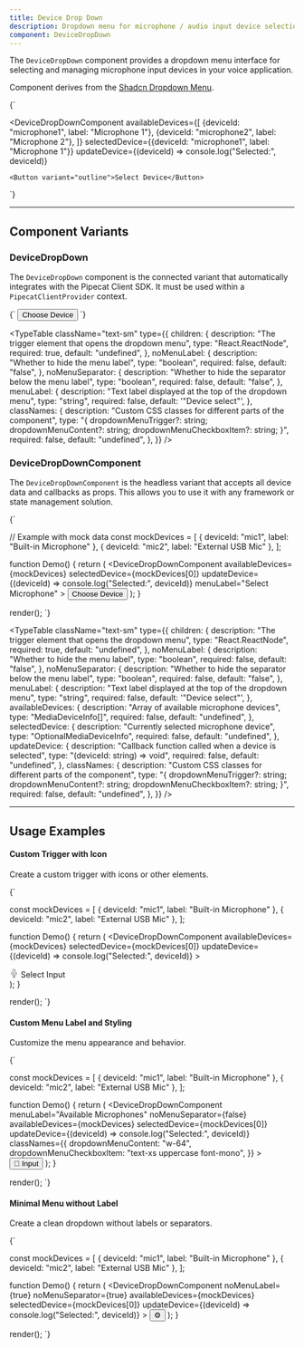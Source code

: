 ```yaml
---
title: Device Drop Down
description: Dropdown menu for microphone / audio input device selection
component: DeviceDropDown
---
```


The `DeviceDropDown` component provides a dropdown menu interface for selecting and managing microphone input devices in your voice application. 

Component derives from the [Shadcn Dropdown Menu](https://ui.shadcn.com/docs/components/dropdown-menu).

<LiveComponent language="tsx">
{`

  <DeviceDropDownComponent
    availableDevices={[
      {deviceId: "microphone1", label: "Microphone 1"},
      {deviceId: "microphone2", label: "Microphone 2"},
    ]}
    selectedDevice={{deviceId: "microphone1", label: "Microphone 1"}}
    updateDevice={(deviceId) => console.log("Selected:", deviceId)}
  >
    <Button variant="outline">Select Device</Button>
  </DeviceDropDownComponent>
`}
</LiveComponent>

---

## Component Variants

### DeviceDropDown

The `DeviceDropDown` component is the connected variant that automatically integrates with the Pipecat Client SDK. It must be used within a `PipecatClientProvider` context.

<LiveComponent language="tsx" withPipecat withDevices>
{`

  <DeviceDropDown menuLabel="Select Microphone">
    <Button variant="outline">Choose Device</Button>
  </DeviceDropDown>
`}
</LiveComponent>

<TypeTable
  className="text-sm"
  type={{
    children: {
      description: "The trigger element that opens the dropdown menu",
      type: "React.ReactNode",
      required: true,
      default: "undefined",
    },
    noMenuLabel: {
      description: "Whether to hide the menu label",
      type: "boolean",
      required: false,
      default: "false",
    },
    noMenuSeparator: {
      description: "Whether to hide the separator below the menu label",
      type: "boolean",
      required: false,
      default: "false",
    },
    menuLabel: {
      description: "Text label displayed at the top of the dropdown menu",
      type: "string",
      required: false,
      default: '"Device select"',
    },
    classNames: {
      description: "Custom CSS classes for different parts of the component",
      type: "{ dropdownMenuTrigger?: string; dropdownMenuContent?: string; dropdownMenuCheckboxItem?: string; }",
      required: false,
      default: "undefined",
    },
  }}
/>

### DeviceDropDownComponent

The `DeviceDropDownComponent` is the headless variant that accepts all device data and callbacks as props. This allows you to use it with any framework or state management solution.

<LiveComponent language="tsx" noInline>
{`

  // Example with mock data
  const mockDevices = [
    { deviceId: "mic1", label: "Built-in Microphone" },
    { deviceId: "mic2", label: "External USB Mic" },
  ];

  function Demo() {
    return (
      <DeviceDropDownComponent
        availableDevices={mockDevices}
        selectedDevice={mockDevices[0]}
        updateDevice={(deviceId) => console.log("Selected:", deviceId)}
        menuLabel="Select Microphone"
      >
        <Button variant="outline">Choose Device</Button>
      </DeviceDropDownComponent>
    );
  }

  render(<Demo />);
`}
</LiveComponent>

<TypeTable
  className="text-sm"
  type={{
    children: {
      description: "The trigger element that opens the dropdown menu",
      type: "React.ReactNode",
      required: true,
      default: "undefined",
    },
    noMenuLabel: {
      description: "Whether to hide the menu label",
      type: "boolean",
      required: false,
      default: "false",
    },
    noMenuSeparator: {
      description: "Whether to hide the separator below the menu label",
      type: "boolean",
      required: false,
      default: "false",
    },
    menuLabel: {
      description: "Text label displayed at the top of the dropdown menu",
      type: "string",
      required: false,
      default: '"Device select"',
    },
    availableDevices: {
      description: "Array of available microphone devices",
      type: "MediaDeviceInfo[]",
      required: false,
      default: "undefined",
    },
    selectedDevice: {
      description: "Currently selected microphone device",
      type: "OptionalMediaDeviceInfo",
      required: false,
      default: "undefined",
    },
    updateDevice: {
      description: "Callback function called when a device is selected",
      type: "(deviceId: string) => void",
      required: false,
      default: "undefined",
    },
    classNames: {
      description: "Custom CSS classes for different parts of the component",
      type: "{ dropdownMenuTrigger?: string; dropdownMenuContent?: string; dropdownMenuCheckboxItem?: string; }",
      required: false,
      default: "undefined",
    },
  }}
/>


---

## Usage Examples


#### Custom Trigger with Icon

Create a custom trigger with icons or other elements.

<LiveComponent language="tsx" noInline>
{`

  const mockDevices = [
    { deviceId: "mic1", label: "Built-in Microphone" },
    { deviceId: "mic2", label: "External USB Mic" },
  ];

  function Demo() {
    return (
      <DeviceDropDownComponent
        availableDevices={mockDevices}
        selectedDevice={mockDevices[0]}
        updateDevice={(deviceId) => console.log("Selected:", deviceId)}
      >
        <div className="flex items-center gap-2 px-3 py-2 border rounded-md cursor-pointer hover:bg-gray-50">
          <svg width="16" height="16" viewBox="0 0 24 24" fill="none" stroke="currentColor" strokeWidth="2">
            <path d="M12 2a3 3 0 0 0-3 3v7a3 3 0 0 0 6 0V5a3 3 0 0 0-3-3Z"/>
            <path d="M19 10v2a7 7 0 0 1-14 0v-2"/>
            <line x1="12" x2="12" y1="19" y2="23"/>
            <line x1="8" x2="16" y1="23" y2="23"/>
          </svg>
          <span>Select Input</span>
        </div>
      </DeviceDropDownComponent>
    );
  }

  render(<Demo />);
`}
</LiveComponent>

#### Custom Menu Label and Styling

Customize the menu appearance and behavior.

<LiveComponent language="tsx" noInline>
{`

  const mockDevices = [
    { deviceId: "mic1", label: "Built-in Microphone" },
    { deviceId: "mic2", label: "External USB Mic" },
  ];

  function Demo() {
    return (
      <DeviceDropDownComponent
        menuLabel="Available Microphones"
        noMenuSeparator={false}
        availableDevices={mockDevices}
        selectedDevice={mockDevices[0]}
        updateDevice={(deviceId) => console.log("Selected:", deviceId)}
        classNames={{
          dropdownMenuContent: "w-64",
          dropdownMenuCheckboxItem: "text-xs uppercase font-mono",
        }}
      >
        <Button variant="ghost" size="sm">🎤 Input</Button>
      </DeviceDropDownComponent>
    );
  }

  render(<Demo />);
`}
</LiveComponent>

#### Minimal Menu without Label

Create a clean dropdown without labels or separators.

<LiveComponent language="tsx" noInline>
{`

  const mockDevices = [
    { deviceId: "mic1", label: "Built-in Microphone" },
    { deviceId: "mic2", label: "External USB Mic" },
  ];

  function Demo() {
    return (
      <DeviceDropDownComponent
        noMenuLabel={true}
        noMenuSeparator={true}
        availableDevices={mockDevices}
        selectedDevice={mockDevices[0]}
        updateDevice={(deviceId) => console.log("Selected:", deviceId)}
      >
        <Button variant="outline" size="sm">⚙️</Button>
      </DeviceDropDownComponent>
    );
  }

  render(<Demo />);
`}
</LiveComponent>
